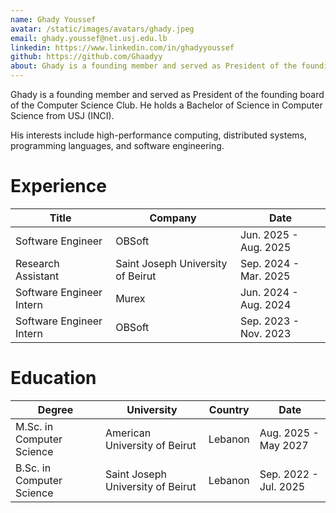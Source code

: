 ```yaml
---
name: Ghady Youssef
avatar: /static/images/avatars/ghady.jpeg
email: ghady.youssef@net.usj.edu.lb
linkedin: https://www.linkedin.com/in/ghadyyoussef
github: https://github.com/Ghaadyy
about: Ghady is a founding member and served as President of the founding board of the Computer Science Club. He holds a Bachelor of Science in Computer Science from USJ (INCI). His interests include high-performance computing, distributed systems, programming languages, and software engineering.
---
```


Ghady is a founding member and served as President of the founding board of the Computer Science Club.
He holds a Bachelor of Science in Computer Science from USJ (INCI).

His interests include high-performance computing, distributed systems, programming languages, and software engineering.

<h1>Experience</h1>

| Title                    | Company                           | Date                  |
| ------------------------ | --------------------------------- | --------------------- |
| Software Engineer        | OBSoft                            | Jun. 2025 - Aug. 2025 |
| Research Assistant       | Saint Joseph University of Beirut | Sep. 2024 - Mar. 2025 |
| Software Engineer Intern | Murex                             | Jun. 2024 - Aug. 2024 |
| Software Engineer Intern | OBSoft                            | Sep. 2023 - Nov. 2023 |

<h1>Education</h1>

| Degree                    | University                        | Country | Date                  |
| ------------------------- | --------------------------------- | ------- | --------------------- |
| M.Sc. in Computer Science | American University of Beirut     | Lebanon | Aug. 2025 - May 2027  |
| B.Sc. in Computer Science | Saint Joseph University of Beirut | Lebanon | Sep. 2022 - Jul. 2025 |
